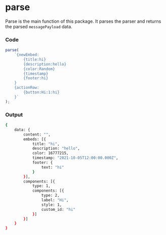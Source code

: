 # parse

Parse is the main function of this package. It parses the parser and returns the parsed `messagePayload` data.

### Code

```js copy
parse(
	`{newEmbed:
        {title:hi}
        {description:hello}
        {color:Random}
        {timestamp}
        {footer:hi}
    }
    {actionRow:
        {button:Hi:1:hi}
    }`
);
```

### Output

```sh
{
    data: {
        content: "",
        embeds: [{
            title: "hi",
            description: "hello",
            color: 16777215,
            timestamp: "2021-10-05T12:00:00.000Z",
            footer: {
                text: "hi"
            }
        }],
        components: [{
            type: 1,
            components: [{
                type: 2,
                label: "Hi",
                style: 1,
                custom_id: "hi"
            }]
        }]
    }
}
```
